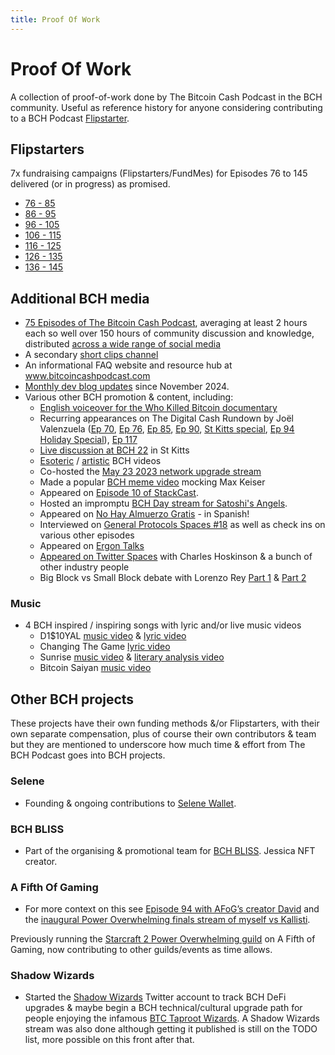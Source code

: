 ```yaml
---
title: Proof Of Work
---
```


# Proof Of Work

A collection of proof-of-work done by The Bitcoin Cash Podcast in the BCH community. Useful as reference history for anyone considering contributing to a BCH Podcast [Flipstarter](/faqs/Tech/what-is-flipstarter).

## Flipstarters

7x fundraising campaigns (Flipstarters/FundMes) for Episodes 76 to 145 delivered (or in progress) as promised.

- [76 - 85](/blog/flipstarter-1-record)
- [86 - 95](/blog/flipstarter-2-record)
- [96 - 105](/blog/flipstarter-3-record)
- [106 - 115](/blog/flipstarter-4-record)
- [116 - 125](/blog/flipstarter-5-record)
- [126 - 135](/blog/fundme-6-record)
- [136 - 145](/blog/fundme-7-record)

## Additional BCH media

- [75 Episodes of The Bitcoin Cash Podcast](https://www.youtube.com/watch?v=_uimCmw1m9E&list=PLo1CFIKcwE6LG9o4Tx3ZWJUxyG90Cd-ks), averaging at least 2 hours each so well over 150 hours of community discussion and knowledge, distributed [across a wide range of social media](https://linktr.ee/thebitcoincashpodcast)
- A secondary [short clips channel](https://www.youtube.com/@bchclips3643)
- An informational FAQ website and resource hub at www.bitcoincashpodcast.com
- [Monthly dev blog updates](/blog/tags/monthly-dev-blog) since November 2024.
- Various other BCH promotion & content, including: 
    - [English voiceover for the Who Killed Bitcoin documentary](https://www.youtube.com/watch?v=eafzIW52Rgc)
    - Recurring appearances on The Digital Cash Rundown by Joël Valenzuela ([Ep 70](https://www.youtube.com/watch?v=GYK0_78jWs8&list=PLo1CFIKcwE6J1-9s0spccvCYwnuZH4vqk&index=5), [Ep 76](https://www.youtube.com/watch?v=cF3PBYdenlc&list=PLo1CFIKcwE6J1-9s0spccvCYwnuZH4vqk&index=6), [Ep 85](https://www.youtube.com/watch?v=4xZJQjhtL9Y&list=PLo1CFIKcwE6J1-9s0spccvCYwnuZH4vqk&index=7), [Ep 90](https://www.youtube.com/watch?v=YGQjEuav1fU&list=PLo1CFIKcwE6J1-9s0spccvCYwnuZH4vqk&index=8), [St Kitts special](https://www.youtube.com/watch?v=VqI-Vrjhrl0&list=PLo1CFIKcwE6J1-9s0spccvCYwnuZH4vqk&index=8), [Ep 94 Holiday Special](https://www.youtube.com/watch?v=CyVBWatyJm8)), [Ep 117](https://www.youtube.com/watch?v=ZHPPcaw3Q1Y)
    - [Live discussion at BCH 22](https://www.youtube.com/watch?v=Tti1eZwJpJY) in St Kitts
    - [Esoteric](https://www.youtube.com/watch?v=bIkmOI9zk6g&list=PLo1CFIKcwE6K7pUFEuWiCTqh-NqFFrwuB) / [artistic](https://www.youtube.com/watch?v=MzHhOVreMJI&list=PLo1CFIKcwE6K7pUFEuWiCTqh-NqFFrwuB&index=3) BCH videos
    - Co-hosted the [May 23 2023 network upgrade stream](https://www.youtube.com/watch?v=vIUEL_2fiac) 
    - Made a popular [BCH meme video](https://www.youtube.com/watch?v=NOxR18Doii0) mocking Max Keiser
    - Appeared on [Episode 10 of StackCast](https://www.youtube.com/watch?v=7PWbticfvag).
    - Hosted an impromptu [BCH Day stream for Satoshi's Angels](https://www.youtube.com/watch?v=BEElyy2w8qI).
    - Appeared on [No Hay Almuerzo Gratis](https://www.youtube.com/watch?v=OlLNyhxdLJg&list=PLo1CFIKcwE6J1-9s0spccvCYwnuZH4vqk&index=14) - in Spanish!
    - Interviewed on [General Protocols Spaces #18](https://www.youtube.com/watch?v=7Zq_vYfbfP0) as well as check ins on various other episodes
    - Appeared on [Ergon Talks](https://www.youtube.com/watch?v=4vVOwEO-3Ss)
    - [Appeared on Twitter Spaces](https://twitter.com/GenzioCo/status/1783847324315431183) with Charles Hoskinson & a bunch of other industry people
    - Big Block vs Small Block debate with Lorenzo Rey [Part 1](https://www.youtube.com/watch?v=dX9YXIWnbz8) & [Part 2](https://www.youtube.com/watch?v=pAsamaaaI2g)

### Music

- 4 BCH inspired / inspiring songs with lyric and/or live music videos 
    - D1$10YAL [music video](https://www.youtube.com/watch?v=qxsRnsDzz4A) & [lyric video](https://www.youtube.com/watch?v=ZF0gQReu78E)
    - Changing The Game [lyric video](https://www.youtube.com/watch?v=Wyv2EcUKS2U)
    - Sunrise [music video](https://www.youtube.com/watch?v=VmCNpPpywFk) & [literary analysis video](https://www.youtube.com/watch?v=OFc7oOJ-eno)
    - Bitcoin Saiyan [music video](https://www.youtube.com/watch?v=Hc4IVUt0EAs)

## Other BCH projects

These projects have their own funding methods &/or Flipstarters, with their own separate compensation, plus of course their own contributors & team but they are mentioned to underscore how much time & effort from The BCH Podcast goes into BCH projects.

### Selene

- Founding & ongoing contributions to [Selene Wallet](https://selene.cash).

### BCH BLISS

- Part of the organising & promotional team for [BCH BLISS](https://www.bliss.cash). Jessica NFT creator.

### A Fifth Of Gaming

- For more context on this see [Episode 94 with AFoG’s creator David](https://www.youtube.com/watch?v=yadskoNfbwI) and the [inaugural Power Overwhelming finals stream of myself vs Kallisti](https://www.youtube.com/watch?v=wfZtHSHNTPc).

Previously running the [Starcraft 2 Power Overwhelming guild](https://afifthofgaming.com/Guild/Detail/18) on A Fifth of Gaming, now contributing to other guilds/events as time allows.

### Shadow Wizards

- Started the [Shadow Wizards](https://twitter.com/Shadow__Wizards) Twitter account to track BCH DeFi upgrades & maybe begin a BCH technical/cultural upgrade path for people enjoying the infamous [BTC Taproot Wizards](https://twitter.com/TheBCHPodcast/status/1670839312827531279). A Shadow Wizards stream was also done although getting it published is still on the TODO list, more possible on this front after that.


